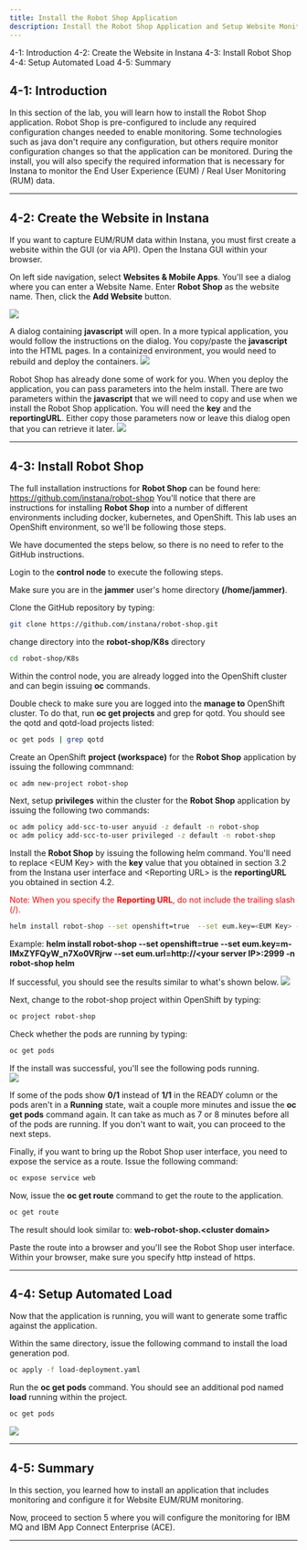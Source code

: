 ```yaml
---
title: Install the Robot Shop Application
description: Install the Robot Shop Application and Setup Website Monitoring
---
```


<AnchorLinks>
  <AnchorLink>4-1: Introduction</AnchorLink>
  <AnchorLink>4-2: Create the Website in Instana</AnchorLink>
  <AnchorLink>4-3: Install Robot Shop</AnchorLink>
  <AnchorLink>4-4: Setup Automated Load</AnchorLink>
  <AnchorLink>4-5: Summary</AnchorLink>
</AnchorLinks>

## 4-1:  Introduction

In this section of the lab, you will learn how to install the Robot Shop application.   Robot Shop is pre-configured to include any required configuration changes needed to enable monitoring.  Some technologies such as java don't require any configuration, but others require monitor configuration changes so that the application can be monitored.  During the install, you will also specify the required information that is necessary for Instana to monitor the End User Experience (EUM) / Real User Monitoring (RUM) data.


***

## 4-2:  Create the Website in Instana

If you want to capture EUM/RUM data within Instana, you must first create a website within the GUI (or via API).  Open the Instana GUI within your browser. 

On left side navigation, select **Websites & Mobile Apps**. You'll see a dialog where you can enter a Website Name.  Enter **Robot Shop** as the website name.  Then, click the **Add Website** button.

![](images/addWebsite.png)

A dialog containing **javascript** will open.  In a more typical application, you would follow the instructions on the dialog.  You copy/paste the **javascript** into the HTML pages.  In a containized environment, you would need to rebuild and deploy the containers.
![](images/websiteConfig2.png) 

Robot Shop has already done some of work for you.  When you deploy the application, you can pass parameters into the helm install.  There are two parameters within the **javascript** that we will need to copy and use when we install the Robot Shop application.  You will need the **key** and the **reportingURL**.  Either copy those parameters now or leave this dialog open that you can retrieve it later.
![](images/websiteConfig.png)


***

## 4-3:  Install Robot Shop

The full installation instructions for **Robot Shop** can be found here:  https://github.com/instana/robot-shop
You'll notice that there are instructions for installing **Robot Shop** into a number of different environments including docker, kubernetes, and OpenShift.  This lab uses an OpenShift environment, so we'll be following those steps.

We have documented the steps below, so there is no need to refer to the GitHub instructions.

Login to the **control node** to execute the following steps.

Make sure you are in the **jammer** user's home directory **(/home/jammer)**.

Clone the GitHub repository by typing:
```sh
git clone https://github.com/instana/robot-shop.git

```

change directory into the **robot-shop/K8s** directory
```sh
cd robot-shop/K8s

```

Within the control node, you are already logged into the OpenShift cluster and can begin issuing **oc** commands.

Double check to make sure you are logged into the **manage to** OpenShift cluster.  To do that, run **oc get projects** and grep for qotd.  You should see the qotd and qotd-load projects listed:
```sh
oc get pods | grep qotd
```

Create an OpenShift **project (workspace)** for the **Robot Shop** application by issuing the following commnand:
```sh
oc adm new-project robot-shop

```

Next, setup **privileges** within the cluster for the **Robot Shop** application by issuing the following two commands:
```sh
oc adm policy add-scc-to-user anyuid -z default -n robot-shop
oc adm policy add-scc-to-user privileged -z default -n robot-shop

```

Install the **Robot Shop** by issuing the following helm command. You'll need to replace \<EUM Key\> with the **key** value that you obtained in section 3.2 from the Instana user interface and <Reporting URL\> is the **reportingURL** you obtained in section 4.2.

<span style="color:red">Note:  When you specify the **Reporting URL**, do not include the trailing slash \(/\).</span>

```sh
helm install robot-shop --set openshift=true  --set eum.key=<EUM Key> --set eum.url=<Reporting URL> -n robot-shop helm

```

Example: **helm install robot-shop --set openshift=true  --set eum.key=m-IMxZYFQyW_n7Xo0VRjrw --set eum.url=http://<your server IP\>:2999 -n robot-shop helm**

If successful, you should see the results similar to what's shown below.
![](images/install.png)

Next, change to the robot-shop project within OpenShift by typing:
```sh
oc project robot-shop

```

Check whether the pods are running by typing:
```sh
oc get pods
```

If the install was successful, you'll see the following pods running.  
![](images/pods.png)

If some of the pods show **0/1** instead of **1/1** in the READY column or the pods aren't in a **Running** state, wait a couple more minutes and issue the **oc get pods** command again.   It can take as much as 7 or 8 minutes before all of the pods are running.  If you don't want to wait, you can proceed to the next steps.

Finally, if you want to bring up the Robot Shop user interface, you need to expose the service as a route.   Issue the following command:
```sh
oc expose service web

```

Now, issue the **oc get route** command to get the route to the application.
```sh
oc get route

```

The result should look similar to:   **web-robot-shop.<cluster domain\>**

Paste the route into a browser and you'll see the Robot Shop user interface.  Within your browser, make sure you specify http instead of https.


***

## 4-4:  Setup Automated Load

Now that the application is running, you will want to generate some traffic against the application.  

Within the same directory, issue the following command to install the load generation pod.
```sh
oc apply -f load-deployment.yaml
```

Run the **oc get pods** command.  You should see an additional pod named **load** running within the project.
```sh
oc get pods

```

![](images/load.png)

***

## 4-5:  Summary

In this section, you learned how to install an application that includes monitoring and configure it for Website EUM/RUM monitoring.

Now, proceed to section 5 where you will configure the monitoring for IBM MQ and IBM App Connect Enterprise (ACE).

***
